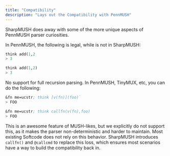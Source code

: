 ```yaml
---
title: "Compatibility"
description: "Lays out the Compatibility with PennMUSH"
---
```



SharpMUSH does away with some of the more unique aspects of PennMUSH parser curiosities.

<Card title="Unbalanced Parenthesis">

In PennMUSH, the following is legal, while is not in SharpMUSH:

```lisp title="SharpMUSH" frame="terminal" {"Instead use:":3} "> 3"
think add(1,2 
> 3

think add(1,2)
> 3
```

</Card>

<Card title="Full Recursion">

No support for full recursion parsing.
In PennMUSH, TinyMUX, etc, you can do the following:

```lisp title="SharpMUSH" frame="terminal" {"Instead use:":3} "> 3"
&fn me=ucstr; think [v(fn)](foo)` 
> FOO

&fn me=ucstr; think callfn(v(fn),foo)
> FOO
```

This is an awesome feature of MUSH-likes, but we explicitly do not support this, as it makes the parser non-deterministic and harder to maintain. Most existing Softcode does not rely on this behavior.
SharpMUSH introduces `callfn()` and `@callcmd` to replace this loss, which ensures most scenarios have a way to build the compatibility back in.

</Card>

